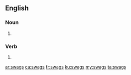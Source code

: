 ==English==

===Noun===
{{head|en|plural}}

# {{plural of|swag|lang=en}}

===Verb===
{{head|en|verb form}}

# {{en-third-person singular of|swag}}

[[ar:swags]]
[[ca:swags]]
[[fr:swags]]
[[ku:swags]]
[[my:swags]]
[[ta:swags]]